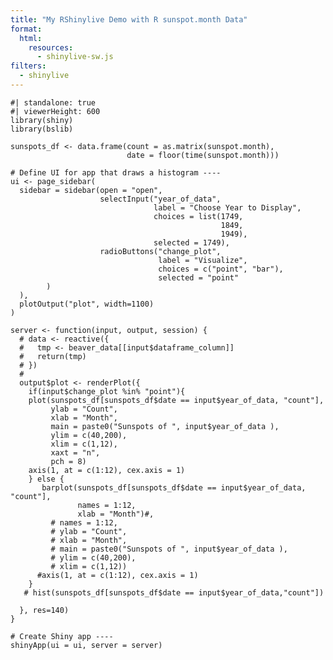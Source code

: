 ```yaml
---
title: "My RShinylive Demo with R sunspot.month Data"
format:
  html:
    resources: 
      - shinylive-sw.js
filters:
  - shinylive
---
```


```shinylive-r
#| standalone: true
#| viewerHeight: 600
library(shiny)
library(bslib)

sunspots_df <- data.frame(count = as.matrix(sunspot.month),
                          date = floor(time(sunspot.month)))

# Define UI for app that draws a histogram ----
ui <- page_sidebar(
  sidebar = sidebar(open = "open",
                    selectInput("year_of_data",
                                label = "Choose Year to Display",
                                choices = list(1749,
                                               1849,
                                               1949),
                                selected = 1749),
                    radioButtons("change_plot",
                                 label = "Visualize",
                                 choices = c("point", "bar"),
                                 selected = "point"
        )
  ),
  plotOutput("plot", width=1100)
)

server <- function(input, output, session) {
  # data <- reactive({
  #   tmp <- beaver_data[[input$dataframe_column]]
  #   return(tmp)
  # })
  # 
  output$plot <- renderPlot({
    if(input$change_plot %in% "point"){
    plot(sunspots_df[sunspots_df$date == input$year_of_data, "count"],
         ylab = "Count",
         xlab = "Month",
         main = paste0("Sunspots of ", input$year_of_data ),
         ylim = c(40,200),
         xlim = c(1,12),
         xaxt = "n",
         pch = 8)
    axis(1, at = c(1:12), cex.axis = 1)
    } else {
       barplot(sunspots_df[sunspots_df$date == input$year_of_data, "count"],
               names = 1:12,
               xlab = "Month")#,
         # names = 1:12,
         # ylab = "Count",
         # xlab = "Month",
         # main = paste0("Sunspots of ", input$year_of_data ),
         # ylim = c(40,200),
         # xlim = c(1,12))
      #axis(1, at = c(1:12), cex.axis = 1)
    }
   # hist(sunspots_df[sunspots_df$date == input$year_of_data,"count"])
   
  }, res=140)
}

# Create Shiny app ----
shinyApp(ui = ui, server = server)
```